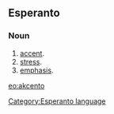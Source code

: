 ==Esperanto==
===Noun===
# [[accent]].
# [[stress]].
# [[emphasis]].

[[eo:akcento]]
[[Category:Esperanto language]]
{{Universala Vortaro}}